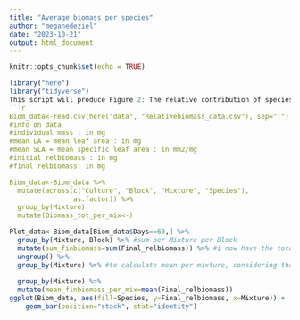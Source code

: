```yaml
---
title: "Average_biomass_per_species"
author: "meganedeziel"
date: "2023-10-21"
output: html_document
---
```


```r
knitr::opts_chunk$set(echo = TRUE)
```
```r
library("here")
library("tidyverse")
This script will produce Figure 2: The relative contribution of species to the average biomass on day 60 of the experiment
```r
Biom_data<-read.csv(here("data", "Relativebiomass_data.csv"), sep=";")
#info on data
#individual mass : in mg
#mean LA = mean leaf area : in mg
#mean SLA = mean specific leaf area : in mm2/mg
#initial relbiomass : in mg
#final relbiomass: in mg

Biom_data<-Biom_data %>%
  mutate(across(c("Culture", "Block", "Mixture", "Species"), 
                as.factor)) %>%
  group_by(Mixture)
  mutate(Biomass_tot_per_mix<-)
```

```r
Plot_data<-Biom_data[Biom_data$Days==60,] %>%
  group_by(Mixture, Block) %>% #sum per Mixture per Block
  mutate(sum_finbiomass=sum(Final_relbiomass)) %>% #i now have the total biomass per culture
  ungroup() %>%
  group_by(Mixture) %>% #to calculate mean per mixture, considering the 3 blocks
  
  group_by(Mixture) %>%
  mutate(mean_finbiomass_per_mix=mean(Final_relbiomass))
ggplot(Biom_data, aes(fill=Species, y=Final_relbiomass, x=Mixture)) +
    geom_bar(position="stack", stat="identity")

```

